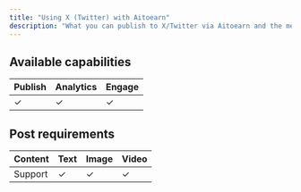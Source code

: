 ```yaml
---
title: "Using X (Twitter) with Aitoearn"
description: "What you can publish to X/Twitter via Aitoearn and the media specs."
---
```

## Available capabilities

| Publish | Analytics | Engage |
| --- | --- | --- |
| ✓ | ✓ | ✓ |

## Post requirements

| Content | Text | Image | Video |
| --- | --- | --- | --- |
| Support | ✓ | ✓ | ✓ |